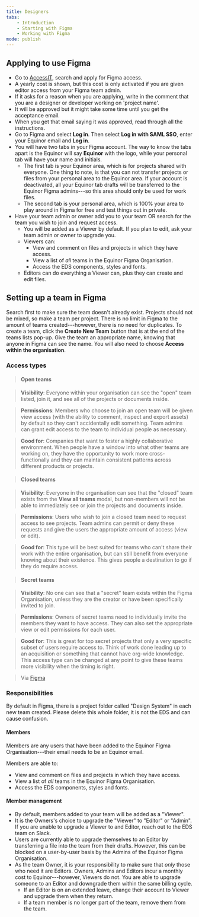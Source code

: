 ```yaml
---
title: Designers
tabs:
    - Introduction
    - Starting with Figma
    - Working with Figma
mode: publish
---
```



## Applying to use Figma

* Go to [AccessIT](https://accessit.equinor.com "AccessIT"), search and apply for Figma access.
* A yearly cost is shown, but this cost is only activated if you are given editor access from your Figma team admin. 
* If it asks for a reason when you are applying, write in the comment that you are a designer or developer working on 'project name'.
* It will be approved but it might take some time until you get the acceptance email.
* When you get that email saying it was approved, read through all the instructions. 
* Go to Figma and select **Log in**. Then select **Log in with SAML SSO**, enter your Equinor email and **Log in**.
* You will have two tabs in your Figma account. The way to know the tabs apart is the Equinor will say **Equinor** with the logo, while your personal tab will have your name and initials.
  * The first tab is your Equinor area, which is for projects shared with everyone. One thing to note, is that you can not transfer projects or files from your personal area to the Equinor area. If your account is deactivated, all your Equinor tab drafts will be transferred to the Equinor Figma admins---so this area should only be used for work files.
  * The second tab is your personal area, which is 100% your area to play around in Figma for free and test things out in private.  
* Have your team admin or owner add you to your team OR search for the team you wish to join and request access. 
  * You will be added as a Viewer by default. If you plan to edit, ask your team admin or owner to upgrade you. 
  * Viewers can: 
    * View and comment on files and projects in which they have access. 
    * View a list of *all* teams in the Equinor Figma Organisation.
    * Access the EDS components, styles and fonts.  
  * Editors can do everything a Viewer can, plus they can create and edit files. 

## Setting up a team in Figma

Search first to make sure the team doesn't already exist. Projects should not be mixed, so make a team per project. There is no limit in Figma to the amount of teams created---however, there is no need for duplicates. To create a team, click the **Create New Team** button that is at the end of the teams lists pop-up. Give the team an appropriate name, knowing that anyone in Figma can see the name. You will also need to choose **Access within the organisation**. 


### Access types

> #### Open teams

> **Visibility**: Everyone within your organisation can see the "open" team listed, join it, and see all of the projects or documents inside.

> **Permissions**: Members who choose to join an open team will be given view access (with the ability to comment, inspect and export assets) by default so they can't accidentally edit something. Team admins can grant edit access to the team to individual people as necessary.

> **Good for**: Companies that want to foster a highly collaborative environment. When people have a window into what other teams are working on, they have the opportunity to work more cross-functionally and they can maintain consistent patterns across different products or projects.


> #### Closed teams

> **Visibility**: Everyone in the organisation can see that the "closed" team exists from the **View all teams** modal, but non-members will not be able to immediately see or join the projects and documents inside.

> **Permissions**: Users who wish to join a closed team need to request access to see projects. Team admins can permit or deny these requests and give the users the appropriate amount of access (view or edit).

> **Good for**: This type will be best suited for teams who can't share their work with the entire organisation, but can still benefit from everyone knowing about their existence. This gives people a destination to go if they do require access.


> #### Secret teams

> **Visibility**: No one can see that a "secret" team exists within the Figma Organisation, unless they are the creator or have been specifically invited to join.

> **Permissions**: Owners of secret teams need to individually invite the members they want to have access. They can also set the appropriate view or edit permissions for each user.

> **Good for**: This is great for top secret projects that only a very specific subset of users require access to. Think of work done leading up to an acquisition or something that cannot have org-wide knowledge. This access type can be changed at any point to give these teams more visibility when the timing is right.

> Via [Figma](https://www.figma.com/blog/getting-started-with-teams-in-figma-organization/#team-access-types-and-visibility "Figma blog on Org Teams")


### Responsibilities


By default in Figma, there is a project folder called "Design System" in each new team created. Please delete this whole folder, it is not the EDS and can cause confusion. 


#### Members

Members are any users that have been added to the Equinor Figma Organisation---their email needs to be an Equinor email. 

Members are able to: 

* View and comment on files and projects in which they have access. 
* View a list of *all* teams in the Equinor Figma Organisation.
* Access the EDS components, styles and fonts.  


#### Member management

* By default, members added to your team will be added as a "Viewer".
* It is the Owners's choice to upgrade the "Viewer" to "Editor" or "Admin". If you are unable to upgrade a Viewer to and Editor, reach out to the EDS team on Slack. 
* Users are currently able to upgrade themselves to an Editor by transferring a file into the team from their drafts. However, this can be blocked on a user-by-user basis by the Admins of the Equinor Figma Organisation. 
* As the team Owner, it is your responsibility to make sure that *only* those who need it are Editors. Owners, Admins and Editors incur a monthly cost to Equinor---however, Viewers do not. You are able to upgrade someone to an Editor and downgrade them within the same billing cycle. 
  * If an Editor is on an extended leave, change their account to Viewer and upgrade them when they return. 
  * If a team member is no longer part of the team, remove them from the team. 

